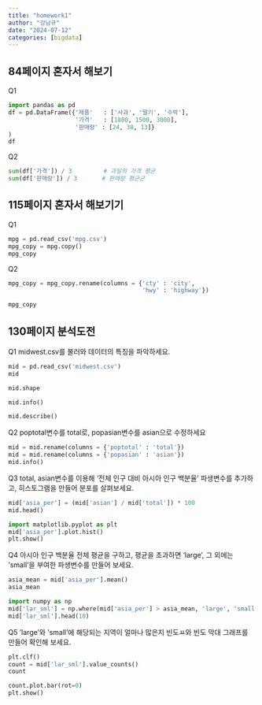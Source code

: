 ```yaml
---
title: "homework1"
author: "강남규"
date: "2024-07-12"
categories: [bigdata]
---
```


## 84페이지 혼자서 해보기

Q1
```python
import pandas as pd
df = pd.DataFrame({'제품'   : ['사과', '딸기', '수박'],
                   '가격'   : [1800, 1500, 3000],
                   '판매량' : [24, 38, 13]}
)
df
```
Q2
```python
sum(df['가격']) / 3         # 과일의 가격 평균
sum(df['판매량']) / 3       # 판매량 평균균
```


## 115페이지 혼자서 해보기기

Q1
```python
mpg = pd.read_csv('mpg.csv')
mpg_copy = mpg.copy()
mpg_copy
```

Q2
```python
mpg_copy = mpg_copy.rename(columns = {'cty' : 'city',
                                      'hwy' : 'highway'})

mpg_copy
```


## 130페이지 분석도전

Q1 midwest.csv를 불러와 데이터의 특징을 파악하세요.
```python
mid = pd.read_csv('midwest.csv')
mid
```
```python
mid.shape
```
```python
mid.info()
```
```python
mid.describe()
```

Q2 poptotal변수를 total로, popasian변수를 asian으로 수정하세요
```python
mid = mid.rename(columns = {'poptotal' : 'total'})
mid = mid.rename(columns = {'popasian' : 'asian'})
mid.info()
```
Q3 total, asian변수를 이용해 '전체 인구 대비 아시아 인구 백분율'
파생변수를 추가하고, 히스토그램을 만들어 분포를 살펴보세요.
```python
mid['asia_per'] = (mid['asian'] / mid['total']) * 100
mid.head()
```
```python
import matplotlib.pyplot as plt
mid['asia_per'].plot.hist()
plt.show()
```


Q4 아시아 인구 백분율 전체 평균을 구하고, 평균을 초과하면 'large', 그 외에는 'small'을 부여한 파생변수를 만들어 보세요.
```python
asia_mean = mid['asia_per'].mean()
asia_mean
```

```python
import numpy as np
mid['lar_sml'] = np.where(mid['asia_per'] > asia_mean, 'large', 'small')
mid['lar_sml'].head(10)
```
Q5 'large'와 'small'에 해당되는 지역이 얼마나 많은지 빈도ㅛ와 빈도 막대 그래프를 만들어 확인해 보세요.
```python
plt.clf()
count = mid['lar_sml'].value_counts()
count
```
```python
count.plot.bar(rot=0)
plt.show()
```






